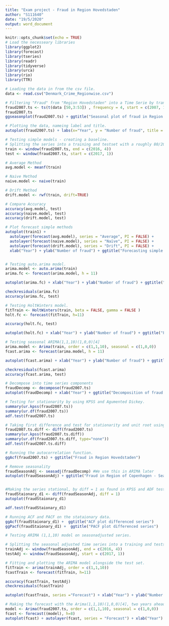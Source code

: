 ---
title: "Exam project - Fraud in Region Hovedstaden"
author: "S111640"
date: "19/5/2020"
output: word_document
---

```{r setup, include=FALSE}
knitr::opts_chunk$set(echo = TRUE)
# Load the necesseary libraries
library(ggplot2)
library(forecast)
library(tseries)
library(readr)
library(tidyverse)
library(urca)
library(rio)
library(TTR)
```


```{r crime}
# Loading the data in from the csv file.
data <- read.csv("Denmark_Crime_Regionwise.csv")

# Filtering "Fraud" from "Region Hovedstaden" into a Time Serie by transposing the original data. 
fraud2007.ts <- ts(t(data [50,3:53]) , frequency = 4, start = c(2007, 1))
fraud2007.ts
ggseasonplot(fraud2007.ts) + ggtitle("Seasonal plot of fraud in Region Hovedstaden") + ylab("Number of fraud")

# Plotting the data, nameing label and title.
autoplot(fraud2007.ts) + labs(x="Year", y = "Number of fraud", title = "Fraud in Region Hovedstaden") + scale_x_continuous(breaks = round(seq(min(fraud2007.ts),  max(fraud2007.ts), by = 1)))


```
```{r}
# Testing simple models - creating a baseline. 
# Splitting the series into a training and testset with a roughly 80/20 split.
train <- window(fraud2007.ts, end = c(2016, 4))
test <- window(fraud2007.ts, start = c(2017, 1))

# Average Method
avg.model <- meanf(train)

# Naive Method
naive.model <- naive(train)

# Drift Method
drift.model <- rwf(train, drift=TRUE)

# Compare Accuracy
accuracy(avg.model, test)
accuracy(naive.model, test)
accuracy(drift.model, test)

# Plot forecast simple methods
autoplot(train1) +
  autolayer(forecast(avg.model), series = "Average", PI = FALSE) +
  autolayer(forecast(naive.model), series = "Naïve", PI = FALSE) +
  autolayer(forecast(drift.model), series = "Drift", PI = FALSE) +
  xlab("Year") + ylab("Number of fraud") + ggtitle("Forecasting simple models") + autolayer(test, series = "Test")


# Testing auto.arima model.
arima.model <- auto.arima(train)
arima.fc <- forecast(arima.model, h = 11)

autoplot(arima.fc) + xlab("Year") + ylab("Number of fraud") + ggtitle("Forecasting auto ARIMA") + autolayer(arima.fc, series = "Forecast") + autolayer(test, series = "Test") 

checkresiduals(arima.fc)
accuracy(arima.fc, test)

# Testing HoltWinters model. 
fitTrain <- HoltWinters(train, beta = FALSE, gamma = FALSE )
holt.fc <- forecast(fitTrain, h=11)

accuracy(holt.fc, test)

autoplot(holt.fc) + xlab("Year") + ylab("Number of fraud") + ggtitle("Forecasting HoltWinters") + autolayer(holt.fc, series = "Forecast")+ autolayer(test, series = "Test") 

# Testing seasonal ARIMA(1,1,10)(1,0,0)[4]
arima.model <- Arima(train, order = c(1,1,10), seasonal = c(1,0,0))
fcast.arima <- forecast(arima.model, h = 11)

autoplot(fcast.arima) + xlab("Year") + ylab("Number of fraud") + ggtitle("Forecasting ARIMA(1,1,10)(1,0,0)[4]") + autolayer(fcast.arima, series = "Forecast") + autolayer(test, series = "Test") 

checkresiduals(fcast.arima)
accuracy(fcast.arima, test)

```


```{r pressure, echo=FALSE}
# Decompose into time series components
fraudDecomp <- decompose(fraud2007.ts)
autoplot(fraudDecomp) + xlab("Year") + ggtitle("Decomposition of fraud in Region Hovedstaden")
```

```{r}
# Testing for stationarity by using KPSS and Agumented Dickey.
summary(ur.kpss(fraud2007.ts))
summary(ur.df(fraud2007.ts))
adf.test(fraud2007.ts)
```

```{r}
# Taking first difference and test for stationarity and unit root using KPSS and ADF.
fraud2007.ts.diff <- diff(fraud2007.ts)
summary(ur.kpss(fraud2007.ts.diff))
summary(ur.df(fraud2007.ts.diff, type="none"))
adf.test(fraud2007.ts.diff)

```
```{r}
# Running the autocorrelation function. 
ggAcf(fraud2007.ts) + ggtitle("Fraud in Region Hovedstaden")

```


```{r}
# Remove seasonality
fraudSeasonAdj <- seasadj(fraudDecomp) #We use this in ARIMA later
autoplot(fraudSeasonAdj) + ggtitle("Fraud in Region of Copenhagen - Seasonal adjusted") + ylab("") + xlab("Year")


#Making the series stational, by diff = 1 as found in KPSS and ADF test above.
fraudStaionary_d1 <- diff(fraudSeasonAdj, diff = 1)
autoplot(fraudStaionary_d1)

adf.test(fraudStaionary_d1) 

# Running ACF and PACF on the stataionary data. 
ggAcf(fraudStaionary_d1) +  ggtitle("ACF plot differenced series") 
ggPacf(fraudStaionary_d1) +  ggtitle("PACF plot differenced series")

```

```{r}
# Testing ARIMA (1,1,10) model on seasonadjusted series.

# Splitting the seasonal adjusted time series into a training and testset with a roughly 80/20 split.
trainAdj <- window(fraudSeasonAdj, end = c(2016, 4))
testAdj <- window(fraudSeasonAdj, start = c(2017, 1))

# Fitting and plotting the ARIMA model alongside the test set.
fitTrain <- arima(trainAdj, order = c(1,1,10))
fcastTrain <- forecast(fitTrain, h=11)

accuracy(fcastTrain, testAdj)
checkresiduals(fcastTrain)

autoplot(fcastTrain, series ="Forecast") + xlab("Year") + ylab("Number of fraud") + autolayer(fcastTrain, series = "Forecast") + autolayer(trainAdj, series = "Training") + autolayer(testAdj, series = "Test") + ggtitle("Forecast from ARIMA(1,1,10) on seasonadjusted series")
```

```{r}
# Making the forecast with the Arima(1,1,10)(1,0,0)[4], two years ahead (8 periods). 
model <- Arima(fraud2007.ts, order = c(1,1,10), seasonal = c(1,0,0))
fcast <- forecast((model), h=8)
autoplot(fcast) + autolayer(fcast, series = "Forecast") + xlab("Year") + ylab("Number of fraud") + autolayer(fraud2007.ts, series = "Fraud series")
```

